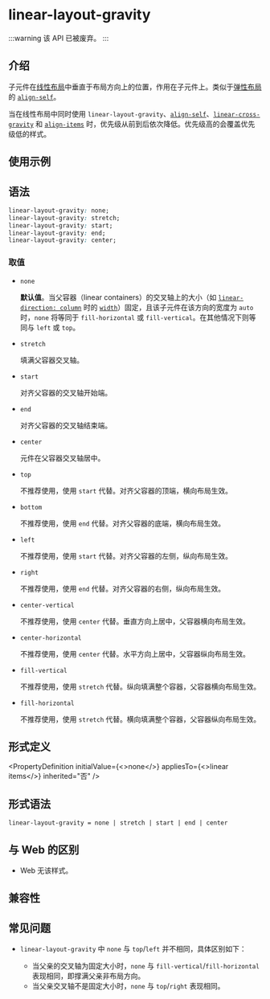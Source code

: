 
# <Deprecated /> linear-layout-gravity

:::warning
该 API 已被废弃。
:::

## 介绍

子元件在[线性布局](guide/ui/layout/linear-layout.mdx)中垂直于布局方向上的位置，作用在子元件上。类似于[弹性布局](guide/ui/layout/flexible-box-layout.mdx)的 [`align-self`](./align-self.mdx)。

当在线性布局中同时使用 `linear-layout-gravity`、[`align-self`](./align-self.mdx)、[`linear-cross-gravity`](./linear-cross-gravity.mdx) 和 [`align-items`](./align-items.mdx) 时，优先级从前到后依次降低。优先级高的会覆盖优先级低的样式。

## 使用示例


<Go
  example="css-api"
  entry="src/linear-layout-gravity"
  defaultFile="src/linear-layout-gravity/App.tsx"
  img="/assets/doc/css/linear-layout-gravity.png"
  defaultEntryFile="dist/linear-layout-gravity.lynx.bundle"
  entry="src/linear-layout-gravity"
/>

## 语法

```css
linear-layout-gravity: none;
linear-layout-gravity: stretch;
linear-layout-gravity: start;
linear-layout-gravity: end;
linear-layout-gravity: center;
```

### 取值

- `none`

  **默认值**。当父容器（linear containers）的交叉轴上的大小（如 [`linear-direction: column`](./linear-direction) 时的 [`width`](./width)）固定，且该子元件在该方向的宽度为 `auto` 时，`none` 将等同于 `fill-horizontal` 或 `fill-vertical`。在其他情况下则等同与 `left` 或 `top`。

- `stretch`

  填满父容器交叉轴。

- `start`

  对齐父容器的交叉轴开始端。

- `end`

  对齐父容器的交叉轴结束端。

- `center`

  元件在父容器交叉轴居中。

- `top` <Deprecated/>

  不推荐使用，使用 `start` 代替。对齐父容器的顶端，横向布局生效。

- `bottom` <Deprecated/>

  不推荐使用，使用 `end` 代替。对齐父容器的底端，横向布局生效。

- `left` <Deprecated/>

  不推荐使用，使用 `start` 代替。对齐父容器的左侧，纵向布局生效。

- `right` <Deprecated/>

  不推荐使用，使用 `end` 代替。对齐父容器的右侧，纵向布局生效。

- `center-vertical` <Deprecated/>

  不推荐使用，使用 `center` 代替。垂直方向上居中，父容器横向布局生效。

- `center-horizontal` <Deprecated/>

  不推荐使用，使用 `center` 代替。水平方向上居中，父容器纵向布局生效。

- `fill-vertical` <Deprecated/>

  不推荐使用，使用 `stretch` 代替。纵向填满整个容器，父容器横向布局生效。

- `fill-horizontal` <Deprecated/>

  不推荐使用，使用 `stretch` 代替。横向填满整个容器，父容器纵向布局生效。

## 形式定义


<PropertyDefinition
  initialValue={<>none</>}
  appliesTo={<>linear items</>}
  inherited="否"
/>

## 形式语法

```
linear-layout-gravity = none | stretch | start | end | center
```

## 与 Web 的区别

- Web 无该样式。

## 兼容性


<LegacyCompatTable metadata="css/properties/linear-layout-gravity" />

## 常见问题

- `linear-layout-gravity` 中 `none` 与 `top`/`left` 并不相同，具体区别如下：

  - 当父亲的交叉轴为固定大小时，`none` 与 `fill-vertical`/`fill-horizontal` 表现相同，即撑满父亲非布局方向。
  - 当父亲交叉轴不是固定大小时，`none` 与 `top`/`right` 表现相同。
